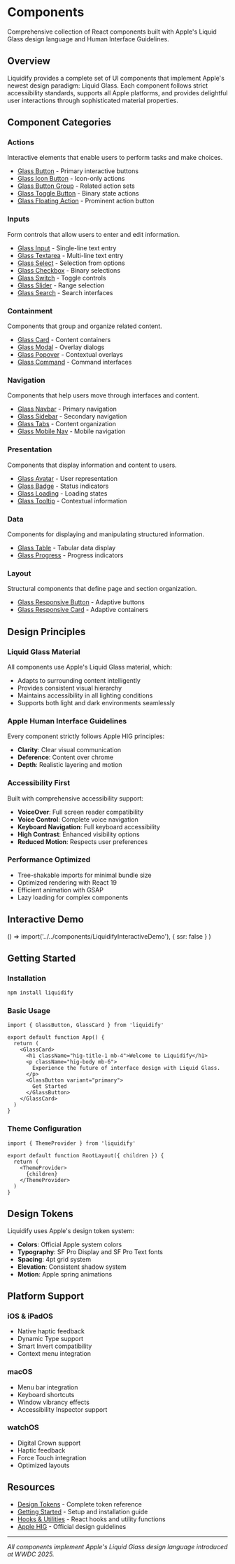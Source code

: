# Components

Comprehensive collection of React components built with Apple's Liquid Glass design language and Human Interface Guidelines.

## Overview

Liquidify provides a complete set of UI components that implement Apple's newest design paradigm: Liquid Glass. Each component follows strict accessibility standards, supports all Apple platforms, and provides delightful user interactions through sophisticated material properties.

## Component Categories

### Actions
Interactive elements that enable users to perform tasks and make choices.

- [Glass Button](/components/actions/glass-button) - Primary interactive buttons
- [Glass Icon Button](/components/actions/glass-icon-button) - Icon-only actions
- [Glass Button Group](/components/actions/glass-button-group) - Related action sets
- [Glass Toggle Button](/components/actions/glass-toggle-button) - Binary state actions
- [Glass Floating Action](/components/actions/glass-floating-action) - Prominent action button

### Inputs
Form controls that allow users to enter and edit information.

- [Glass Input](/components/inputs/glass-input) - Single-line text entry
- [Glass Textarea](/components/inputs/glass-textarea) - Multi-line text entry
- [Glass Select](/components/inputs/glass-select) - Selection from options
- [Glass Checkbox](/components/inputs/glass-checkbox) - Binary selections
- [Glass Switch](/components/inputs/glass-switch) - Toggle controls
- [Glass Slider](/components/inputs/glass-slider) - Range selection
- [Glass Search](/components/inputs/glass-search) - Search interfaces

### Containment
Components that group and organize related content.

- [Glass Card](/components/containment/glass-card) - Content containers
- [Glass Modal](/components/containment/glass-modal) - Overlay dialogs
- [Glass Popover](/components/containment/glass-popover) - Contextual overlays
- [Glass Command](/components/containment/glass-command) - Command interfaces

### Navigation
Components that help users move through interfaces and content.

- [Glass Navbar](/components/navigation/glass-navbar) - Primary navigation
- [Glass Sidebar](/components/navigation/glass-sidebar) - Secondary navigation
- [Glass Tabs](/components/navigation/glass-tabs) - Content organization
- [Glass Mobile Nav](/components/navigation/glass-mobile-nav) - Mobile navigation

### Presentation
Components that display information and content to users.

- [Glass Avatar](/components/presentation/glass-avatar) - User representation
- [Glass Badge](/components/presentation/glass-badge) - Status indicators
- [Glass Loading](/components/presentation/glass-loading) - Loading states
- [Glass Tooltip](/components/presentation/glass-tooltip) - Contextual information

### Data
Components for displaying and manipulating structured information.

- [Glass Table](/components/data/glass-table) - Tabular data display
- [Glass Progress](/components/data/glass-progress) - Progress indicators

### Layout
Structural components that define page and section organization.

- [Glass Responsive Button](/components/layout/glass-responsive-button) - Adaptive buttons
- [Glass Responsive Card](/components/layout/glass-responsive-card) - Adaptive containers

## Design Principles

### Liquid Glass Material
All components use Apple's Liquid Glass material, which:
- Adapts to surrounding content intelligently
- Provides consistent visual hierarchy
- Maintains accessibility in all lighting conditions
- Supports both light and dark environments seamlessly

### Apple Human Interface Guidelines
Every component strictly follows Apple HIG principles:
- **Clarity**: Clear visual communication
- **Deference**: Content over chrome
- **Depth**: Realistic layering and motion

### Accessibility First
Built with comprehensive accessibility support:
- **VoiceOver**: Full screen reader compatibility
- **Voice Control**: Complete voice navigation
- **Keyboard Navigation**: Full keyboard accessibility
- **High Contrast**: Enhanced visibility options
- **Reduced Motion**: Respects user preferences

### Performance Optimized
- Tree-shakable imports for minimal bundle size
- Optimized rendering with React 19
- Efficient animation with GSAP
- Lazy loading for complex components

## Interactive Demo


  () => import('../../components/LiquidifyInteractiveDemo'),
  { ssr: false }
)

<LiquidifyInteractiveDemo />

## Getting Started

### Installation

```bash
npm install liquidify
```

### Basic Usage

```tsx
import { GlassButton, GlassCard } from 'liquidify'

export default function App() {
  return (
    <GlassCard>
      <h1 className="hig-title-1 mb-4">Welcome to Liquidify</h1>
      <p className="hig-body mb-6">
        Experience the future of interface design with Liquid Glass.
      </p>
      <GlassButton variant="primary">
        Get Started
      </GlassButton>
    </GlassCard>
  )
}
```

### Theme Configuration

```tsx
import { ThemeProvider } from 'liquidify'

export default function RootLayout({ children }) {
  return (
    <ThemeProvider>
      {children}
    </ThemeProvider>
  )
}
```

## Design Tokens

Liquidify uses Apple's design token system:
- **Colors**: Official Apple system colors
- **Typography**: SF Pro Display and SF Pro Text fonts
- **Spacing**: 4pt grid system
- **Elevation**: Consistent shadow system
- **Motion**: Apple spring animations

## Platform Support

### iOS & iPadOS
- Native haptic feedback
- Dynamic Type support
- Smart Invert compatibility
- Context menu integration

### macOS
- Menu bar integration
- Keyboard shortcuts
- Window vibrancy effects
- Accessibility Inspector support

### watchOS
- Digital Crown support
- Haptic feedback
- Force Touch integration
- Optimized layouts

## Resources

- [Design Tokens](/design-tokens) - Complete token reference
- [Getting Started](/getting-started) - Setup and installation guide
- [Hooks & Utilities](/hooks) - React hooks and utility functions
- [Apple HIG](https://developer.apple.com/design/human-interface-guidelines/) - Official design guidelines

---

*All components implement Apple's Liquid Glass design language introduced at WWDC 2025.*